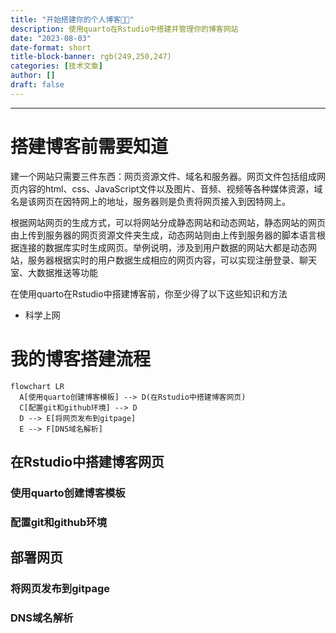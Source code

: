 ```yaml
---
title: "开始搭建你的个人博客🧑‍💻"
description: 使用quarto在Rstudio中搭建并管理你的博客网站
date: "2023-08-03"
date-format: short
title-block-banner: rgb(249,250,247)
categories: [技术文章]
author: []
draft: false
---
```


------------------------------------------------------------------------

# 搭建博客前需要知道

建一个网站只需要三件东西：网页资源文件、域名和服务器。网页文件包括组成网页内容的html、css、JavaScript文件以及图片、音频、视频等各种媒体资源，域名是该网页在因特网上的地址，服务器则是负责将网页接入到因特网上。

根据网站网页的生成方式，可以将网站分成静态网站和动态网站，静态网站的网页由上传到服务器的网页资源文件夹生成，动态网站则由上传到服务器的脚本语言根据连接的数据库实时生成网页。举例说明，涉及到用户数据的网站大都是动态网站，服务器根据实时的用户数据生成相应的网页内容，可以实现注册登录、聊天室、大数据推送等功能

在使用quarto在Rstudio中搭建博客前，你至少得了以下这些知识和方法

-   科学上网


# 我的博客搭建流程

```mermaid
flowchart LR
  A[使用quarto创建博客模板] --> D(在Rstudio中搭建博客网页)
  C[配置git和github环境] --> D
  D --> E[将网页发布到gitpage]
  E --> F[DNS域名解析]
```

## 在Rstudio中搭建博客网页

### 使用quarto创建博客模板

### 配置git和github环境

## 部署网页

### 将网页发布到gitpage

### DNS域名解析
